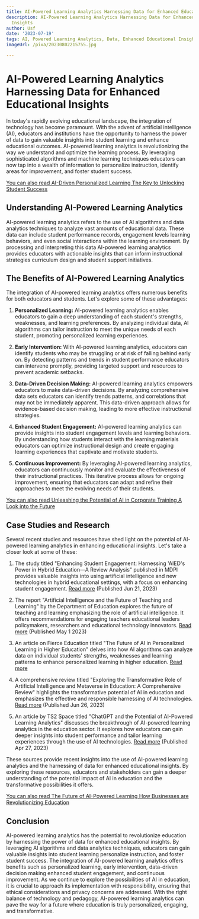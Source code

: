 ```yaml
---
title: AI-Powered Learning Analytics Harnessing Data for Enhanced Educational Insights
description: AI-Powered Learning Analytics Harnessing Data for Enhanced Educational
  Insights
author: Usf
date: '2023-07-19'
tags: AI, Powered Learning Analytics, Data, Enhanced Educational Insights
imageUrl: /pixa/20230802215755.jpg

---
```

# AI-Powered Learning Analytics Harnessing Data for Enhanced Educational Insights

In today's rapidly evolving educational landscape, the integration of  technology  has  become paramount. With the advent of artificial intelligence (AI), educators and institutions have the opportunity to harness the power  of data to gain valuable insights  into student learning  and enhance educational outcomes.  AI-powered learning analytics is revolutionizing the way we understand  and optimize the learning process. By leveraging sophisticated algorithms and machine learning  techniques educators can now tap into a wealth of information to personalize instruction, identify areas for  improvement, and foster student success.

[You can also read AI-Driven Personalized Learning The Key to  Unlocking Student Success](AI-Driven%20Personalized%20Learning%20The%20Key%20to%20Unlocking%20Student%20Success)


## Understanding AI-Powered Learning  Analytics

AI-powered learning analytics refers to the use of AI algorithms and data analytics techniques to analyze vast amounts of educational data. These data can include student performance records, engagement levels learning behaviors, and even social interactions within the learning environment. By processing and interpreting this data AI-powered learning analytics provides educators with actionable insights  that can inform instructional strategies curriculum design and student support initiatives.

## The Benefits of AI-Powered Learning Analytics

The  integration of AI-powered learning analytics offers numerous  benefits for both educators and students. Let's explore some of these advantages:

1. **Personalized Learning:** AI-powered learning analytics  enables educators to gain  a deep understanding of each student's strengths, weaknesses, and learning preferences. By  analyzing individual data, AI algorithms can tailor instruction to meet the unique needs of each student, promoting personalized learning experiences.

2. **Early Intervention:** With AI-powered learning analytics, educators can identify students who may be  struggling or at risk of falling behind early on. By detecting  patterns and trends  in student performance educators can intervene  promptly, providing targeted support  and resources to prevent  academic setbacks.

3. **Data-Driven  Decision Making:** AI-powered learning analytics empowers educators to make data-driven decisions. By analyzing comprehensive data sets educators can identify trends patterns, and correlations that may not be immediately apparent. This data-driven approach allows for evidence-based decision  making, leading to more effective instructional strategies.

4. **Enhanced Student Engagement:** AI-powered learning analytics can provide insights into student engagement levels and learning behaviors. By understanding  how students interact with the learning  materials educators can optimize instructional  design and create engaging  learning experiences that captivate and motivate students.

5. **Continuous Improvement:** By leveraging AI-powered  learning  analytics, educators can continuously monitor and evaluate the effectiveness of their instructional  practices. This  iterative process allows for ongoing improvement, ensuring that educators can adapt and  refine their approaches to meet the evolving needs of their students.

[You can also read Unleashing the Potential  of AI in Corporate Training A Look into the Future](Unleashing%20the%20Potential%20of%20AI%20in%20Corporate%20Training%20A%20Look%20into%20the%20Future)


## Case Studies and Research

Several recent studies  and resources have shed light on the potential of AI-powered learning analytics in enhancing educational  insights. Let's take  a closer look at some of these:

1. The study titled "Enhancing Student Engagement: Harnessing 'AIED's Power in Hybrid Education—A  Review Analysis"  published  in MDPI provides valuable insights  into using artificial intelligence and new technologies in hybrid educational settings,  with a  focus on enhancing student engagement. [Read more](https://www.mdpi.com/2227-7102/13/7/632) (Published Jun 21, 2023)

2. The report "Artificial Intelligence and the Future of Teaching  and Learning" by the Department of Education explores the  future of teaching and  learning emphasizing the role of artificial intelligence. It offers recommendations for engaging teachers educational leaders policymakers, researchers and educational technology  innovators. [Read more](https://www2.ed.gov/documents/ai-report/ai-report.pdf) (Published  May 1 2023)

3. An article on Fierce Education titled "The Future of AI in Personalized  Learning  in Higher Education" delves into how  AI algorithms can analyze data on individual students' strengths, weaknesses and learning patterns to  enhance personalized learning in higher education. [Read more](https://www.fierceeducation.com/leadership/future-ai-personalized-learning-higher-education)

4. A comprehensive review titled "Exploring the Transformative Role of Artificial Intelligence and Metaverse in Education: A Comprehensive Review" highlights the transformative potential of AI in education and emphasizes the effective and  responsible harnessing of  AI  technologies. [Read more](https://mr.saludcyt.ar/index.php/mr/article/download/55/126/447) (Published Jun 26, 2023)

5. An article by TS2 Space titled "ChatGPT and the Potential of AI-Powered Learning  Analytics" discusses the breakthrough of AI-powered learning  analytics in the  education sector. It  explores how  educators can gain deeper insights into student performance and tailor learning experiences through the use  of AI  technologies. [Read more](https://ts2.space/en/chatgpt-and-the-potential-of-ai-powered-learning-analytics/) (Published Apr 27,  2023)

These sources  provide recent insights into the  use of AI-powered  learning analytics and the harnessing of data for enhanced educational  insights.  By exploring  these resources, educators and stakeholders can gain  a deeper understanding of the  potential impact  of AI in education and the transformative possibilities it offers.

[You can also read The Future  of  AI-Powered Learning  How Businesses are Revolutionizing Education](The%20Future%20of%20AI-Powered%20Learning%20How%20Businesses%20are%20Revolutionizing%20Education)


## Conclusion

AI-powered learning  analytics has the potential to revolutionize education by harnessing the power of data for enhanced educational  insights. By leveraging AI algorithms and data analytics techniques, educators can gain valuable insights into student learning personalize instruction, and foster student success. The integration of AI-powered learning analytics offers benefits such  as personalized learning, early intervention, data-driven decision making enhanced student engagement, and  continuous improvement. As we continue  to explore the  possibilities of  AI in education, it is crucial to approach its implementation with responsibility, ensuring that ethical considerations and privacy concerns are addressed. With the right balance of technology  and pedagogy, AI-powered learning analytics can pave the way for a future  where education is truly personalized, engaging, and transformative.
